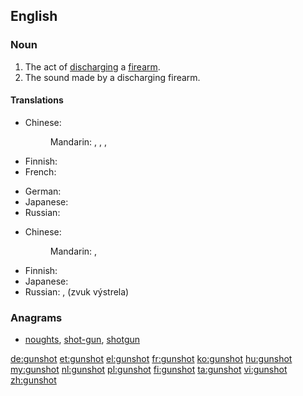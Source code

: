 ==English==

===Noun===
{{en-noun}}

# The act of [[discharge|discharging]] a [[firearm]].
# The sound made by a discharging firearm.

====Translations====
{{trans-top|act of discharging a firearm}}
* Chinese:
*: Mandarin: {{t|cmn|射擊|sc=Hani}}, {{t|cmn|射击|tr=shèjī|sc=Hani}}, {{t|cmn|槍擊|sc=Hani}}, {{t|cmn|枪击|tr=qiāngjī|sc=Hani}}
* Finnish: {{t+|fi|laukaus}}
* French: {{t|fr|coup de feu|m}}
{{trans-mid}}
* German: {{t|de|Schuss|m}}
* Japanese: {{t|ja|射撃|tr=しゃげき, shageki|sc=Jpan}}
* Russian: {{qualifier|руже́йный}} {{t|ru|выстрел|m|tr=výstrel|sc=Cyrl}}
{{trans-bottom}}

{{trans-top|the sound made}}
* Chinese:
*: Mandarin: {{t|cmn|槍聲|sc=Hani}}, {{t|cmn|枪声|tr=qiāngshēng|sc=Hani}}
{{trans-mid}}
* Finnish: {{t+|fi|laukaus}}
* Japanese: {{t-|ja|銃声|tr=じゅうせい, jūsei|sc=Jpan}}
* Russian: {{t|ru|выстрел|m|tr=výstrel|sc=Cyrl}}, {{l|ru|звук}} {{l|ru|выстрел|выстрела}} (zvuk výstrela) {{m}}
{{trans-bottom}}

===Anagrams===
* [[noughts#English|noughts]], [[shot-gun#English|shot-gun]], [[shotgun#English|shotgun]]

[[de:gunshot]]
[[et:gunshot]]
[[el:gunshot]]
[[fr:gunshot]]
[[ko:gunshot]]
[[hu:gunshot]]
[[my:gunshot]]
[[nl:gunshot]]
[[pl:gunshot]]
[[fi:gunshot]]
[[ta:gunshot]]
[[vi:gunshot]]
[[zh:gunshot]]